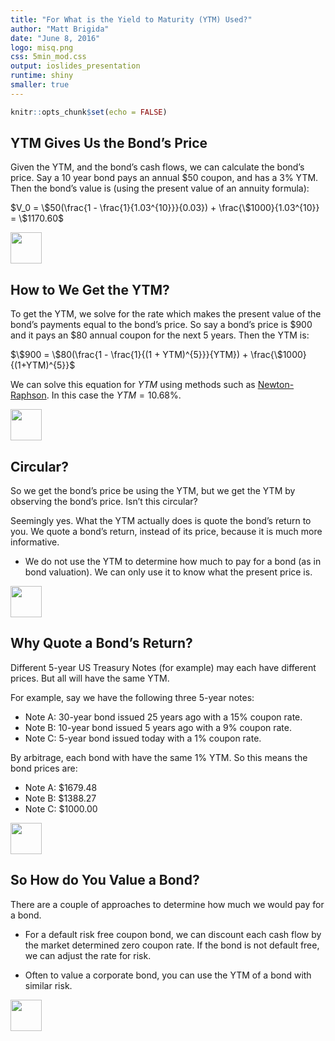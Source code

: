 ```yaml
---
title: "For What is the Yield to Maturity (YTM) Used?"
author: "Matt Brigida"
date: "June 8, 2016"
logo: misq.png
css: 5min_mod.css
output: ioslides_presentation
runtime: shiny
smaller: true
---
```


```r
knitr::opts_chunk$set(echo = FALSE)
```

## YTM Gives Us the Bond's Price

Given the YTM, and the bond's cash flows, we can calculate the bond's price.  Say a 10 year bond pays an annual \$50 coupon, and has a 3\% YTM.  Then the bond's value is (using the present value of an annuity formula):

$V_0 = \$50(\frac{1 - \frac{1}{1.03^{10}}}{0.03}) + \frac{\$1000}{1.03^{10}} = \$1170.60$

<div class="MIfooter"><img src="mi.png" style="height:50px;"></div> 

## How to We Get the YTM?

To get the YTM, we solve for the rate which makes the present value of the bond's payments equal to the bond's price. So say a bond's price is \$900 and it pays an \$80 annual coupon for the next 5 years.  Then the YTM is:

$\$900 = \$80(\frac{1 - \frac{1}{(1 + YTM)^{5}}}{YTM}) + \frac{\$1000}{(1+YTM)^{5}}$

We can solve this equation for $YTM$ using methods such as [Newton-Raphson](https://en.wikipedia.org/wiki/Newton%27s_method).  In this case the $YTM = 10.68\%$.

<div class="MIfooter"><img src="mi.png" style="height:50px;"></div> 

## Circular?

So we get the bond's price be using the YTM, but we get the YTM by observing the bond's price.  Isn't this circular?  

Seemingly yes.  What the YTM actually does is quote the bond's return to you.  We quote a bond's return, instead of its price, because it is much more informative.  

-  We do not use the YTM to determine how much to pay for a bond (as in bond valuation).  We can only use it to know what the present price is.

<div class="MIfooter"><img src="mi.png" style="height:50px;"></div> 

## Why Quote a Bond's Return?

Different 5-year US Treasury Notes (for example) may each have different prices.  But all will have the same YTM.  

For example, say we have the following three 5-year notes:

- Note A: 30-year bond issued 25 years ago with a 15\% coupon rate.
- Note B: 10-year bond issued 5 years ago with a 9% coupon rate.
- Note C: 5-year bond issued today with a 1\% coupon rate.

By arbitrage, each bond with have the same 1\% YTM.  So this means the bond prices are:

- Note A: \$1679.48
- Note B: \$1388.27
- Note C: \$1000.00

<div class="MIfooter"><img src="mi.png" style="height:50px;"></div> 

## So How do You Value a Bond?

There are a couple of approaches to determine how much we would pay for a bond.  

-  For a default risk free coupon bond, we can discount each cash flow by the market determined zero coupon rate.  If the bond is not default free, we can adjust the rate for risk.

-  Often to value a corporate bond, you can use the YTM of a bond with similar risk.

<div class="MIfooter"><img src="mi.png" style="height:50px;"></div> 